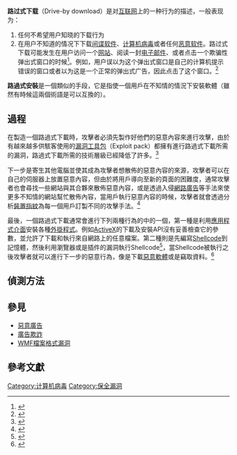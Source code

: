 '''路过式下载'''（Drive-by download）是对[[互联网|互联网]]上的一种行为的描述，一般表现为：
#任何不希望用户知晓的下载行为
#在用户不知道的情况下下载[[间谍软件|间谍软件]]、[[计算机病毒|计算机病毒]]或者任何[[恶意软件|恶意软件]]。路过式下载可能发生在用户访问一个[[网站|网站]]、阅读一封[[电子邮件|电子邮件]]、或者点击一个欺骗性弹出式窗口的时候<ref>{{cite web|title=Web surfers brace for pop-up downloads|url=http://news.cnet.com/2100-1023-877568.html|accessdate=28 October 2010|date=8 April 2002|last=Olsen|first=Stefanie|publisher=[[CNET|CNET]] News}}</ref>。例如，用户误以为这个弹出式窗口是自己的计算机提示错误的窗口或者以为这是一个正常的弹出式广告，因此点击了这个窗口。<ref>{{Cite web|title=Exploit on Amnesty pages tricks AV software|url=http://www.h-online.com/security/news/item/Exploit-on-Amnesty-pages-tricks-AV-software-1230724.html|accessdate=8 January 2011|date=20 April 2011|work=The H online|publisher=[[Heinz_Heise|Heinz Heise]]}}</ref>

'''路過式安裝'''是一個類似的手段，它是指使一個用戶在不知情的情況下安裝軟體（雖然有時候這兩個術語是可以互換的）。

== 過程 ==
在製造一個路過式下載時，攻擊者必須先製作好他們的惡意內容來進行攻擊，由於有越來越多供駭客使用的[[漏洞工具包|漏洞工具包]]（Exploit pack）都擁有進行路過式下載所需的漏洞，路過式下載所需的技術層級已經降低了許多。<ref name=":0">{{Cite book|last=Le|first=Van Lam|last2=Welch|first2=Ian|last3=Gao|first3=Xiaoying|last4=Komisarczuk|first4=Peter|date=2013-01-01|title=Anatomy of Drive-by Download Attack|url=http://dl.acm.org/citation.cfm?id=2525483.2525489|journal=Proceedings of the Eleventh Australasian Information Security Conference - Volume 138|series=AISC '13|location=Darlinghurst, Australia, Australia|publisher=Australian Computer Society, Inc.|pages=49–58|isbn=9781921770234}}</ref>

下一步是寄生其他電腦並使其成為攻擊者想散佈的惡意內容的來源，攻擊者可以在自己的伺服器上放置惡意內容，但由於將用戶導向至新的頁面的困難度，通常攻擊者也會尋找一些網站與其合夥來散佈惡意內容，或是透過入侵[[網路廣告|網路廣告]]等手法來使更多不知情的網站幫忙散佈內容，當用戶執行惡意內容的時候，攻擊者就會透過分析[[裝置指紋|裝置指紋]]為每一個用戶訂製不同的攻擊手法。<ref name=":1">{{Cite book|title=iNetSec 2009 – Open Research Problems in Network Security|volume=309|last=Egele|first=Manuel|last2=Kirda|first2=Engin|last3=Kruegel|first3=Christopher|date=2009-01-01|publisher=Springer Berlin Heidelberg|isbn=978-3-642-05436-5|location=|pages=52–62|language=en|chapter=Mitigating Drive-By Download Attacks: Challenges and Open Problems|doi=10.1007/978-3-642-05437-2_5|quote=|series=IFIP Advances in Information and Communication Technology}}</ref>

最後，一個路過式下載通常會進行下列兩種行為的中的一個，第一種是利用[[應用程式介面|應用程式介面]]安裝各種[[外掛程式|外掛程式]]。例如[[ActiveX|ActiveX]]的下載及安裝API沒有妥善檢查它的參數，並允許了下載和執行來自網路上的任意檔案。第二種則是先編寫[[Shellcode|Shellcode]]到記憶體，然後利用瀏覽器或是插件的漏洞執行Shellcode<ref name=":12">{{Cite book|title=iNetSec 2009 – Open Research Problems in Network Security|volume=309|last=Egele|first=Manuel|last2=Kirda|first2=Engin|last3=Kruegel|first3=Christopher|date=2009-01-01|publisher=Springer Berlin Heidelberg|isbn=978-3-642-05436-5|location=|pages=52–62|language=en|chapter=Mitigating Drive-By Download Attacks: Challenges and Open Problems|doi=10.1007/978-3-642-05437-2_5|quote=|series=IFIP Advances in Information and Communication Technology}}</ref>，當Shellcode被執行之後攻擊者就可以進行下一步的惡意行為，像是下載[[惡意軟體|惡意軟體]]或是竊取資料。<ref name=":02">{{Cite book|last=Le|first=Van Lam|last2=Welch|first2=Ian|last3=Gao|first3=Xiaoying|last4=Komisarczuk|first4=Peter|date=2013-01-01|title=Anatomy of Drive-by Download Attack|url=http://dl.acm.org/citation.cfm?id=2525483.2525489|journal=Proceedings of the Eleventh Australasian Information Security Conference - Volume 138|series=AISC '13|location=Darlinghurst, Australia, Australia|publisher=Australian Computer Society, Inc.|pages=49–58|isbn=9781921770234}}</ref>

== 偵測方法 ==
{{empty section}}

== 參見 ==
* [[惡意廣告|惡意廣告]]
* [[廣告欺詐|廣告欺詐]]
* [[WMF檔案格式漏洞|WMF檔案格式漏洞]]

== 參考文獻 ==
<references />

{{Hacking}}

[[Category:计算机病毒|Category:计算机病毒]]
[[Category:保全漏洞|Category:保全漏洞]]